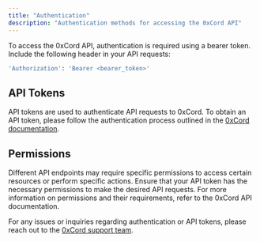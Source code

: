 ```yaml
---
title: "Authentication"
description: "Authentication methods for accessing the 0xCord API"
---
```


To access the 0xCord API, authentication is required using a bearer token. Include the following header in your API requests:

```bash
'Authorization': 'Bearer <bearer_token>'
```

## API Tokens

API tokens are used to authenticate API requests to 0xCord. To obtain an API token, please follow the authentication process outlined in the [0xCord documentation](/get-started).

## Permissions

Different API endpoints may require specific permissions to access certain resources or perform specific actions. Ensure that your API token has the necessary permissions to make the desired API requests. For more information on permissions and their requirements, refer to the 0xCord API documentation.

For any issues or inquiries regarding authentication or API tokens, please reach out to the [0xCord support team](mailto:contact@0xcord.com).